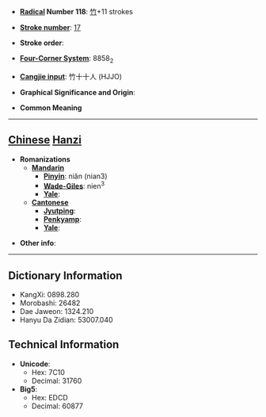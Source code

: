 * '''[[Wiktionary:Chinese radical index| Radical]] Number 118''': [[Wiktionary:Chinese radical index 竹|竹]]+11 strokes

* '''[[Wiktionary:Chinese total strokes index|Stroke number]]''': [[Wiktionary:Chinese total strokes index 17|17]]

* '''Stroke order''': 

* '''[[Wiktionary:Chinese four corner index|Four-Corner System]]''': 8858<sub>2</sub>

* '''[[Wiktionary:Chinese Cangjie index|Cangjie input]]''': 竹十十人 (HJJO)

* '''Graphical Significance and Origin''': 

* '''Common Meaning'''

----

== [[Chinese]] [[Hanzi]] ==

* '''Romanizations'''
** '''[[Mandarin]]'''
*** '''[[Pinyin]]''': niǎn (nian3)
*** '''[[Wade-Giles]]''': nien<sup>3</sup>
*** '''[[Yale]]''': 
** '''[[Cantonese]]'''
*** '''[[Jyutping]]''':
*** '''[[Penkyamp]]''': 
*** '''[[Yale]]''': 

* '''Other info''': 

----

== Dictionary Information ==

* KangXi: 0898.280
* Morobashi: 26482
* Dae Jaweon: 1324.210
* Hanyu Da Zidian: 53007.040

== Technical Information ==

* '''Unicode''':
** Hex: 7C10
** Decimal: 31760
* '''Big5''':
** Hex: EDCD
** Decimal: 60877